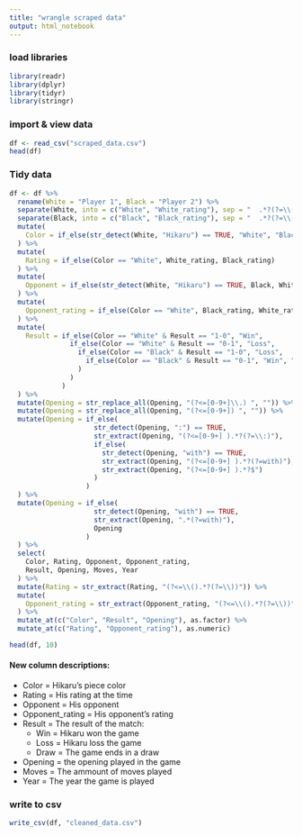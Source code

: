 ```yaml
---
title: "wrangle scraped data"
output: html_notebook
---
```


### load libraries
```r
library(readr)
library(dplyr)
library(tidyr)
library(stringr)
```

### import & view data
```r
df <- read_csv("scraped_data.csv")
head(df)
```

### Tidy data
```r
df <- df %>%
  rename(White = "Player 1", Black = "Player 2") %>%
  separate(White, into = c("White", "White_rating"), sep = "  .*?(?=\\()") %>%
  separate(Black, into = c("Black", "Black_rating"), sep = "  .*?(?=\\()") %>%
  mutate(
    Color = if_else(str_detect(White, "Hikaru") == TRUE, "White", "Black")
  ) %>%
  mutate(
    Rating = if_else(Color == "White", White_rating, Black_rating)
  ) %>%
  mutate(
    Opponent = if_else(str_detect(White, "Hikaru") == TRUE, Black, White)
  ) %>%
  mutate(
    Opponent_rating = if_else(Color == "White", Black_rating, White_rating)
  ) %>%
  mutate(
    Result = if_else(Color == "White" & Result == "1-0", "Win",
               if_else(Color == "White" & Result == "0-1", "Loss",
                 if_else(Color == "Black" & Result == "1-0", "Loss",
                   if_else(Color == "Black" & Result == "0-1", "Win", "Draw")
                 )
               )
             )
  ) %>%
  mutate(Opening = str_replace_all(Opening, "(?<=[0-9+]\\.) ", "")) %>%
  mutate(Opening = str_replace_all(Opening, "(?<=[0-9+]) ", "")) %>%
  mutate(Opening = if_else(
                     str_detect(Opening, ":") == TRUE,
                     str_extract(Opening, "(?<=[0-9+] ).*?(?=\\:)"),
                     if_else(
                       str_detect(Opening, "with") == TRUE,
                       str_extract(Opening, "(?<=[0-9+] ).*?(?=with)"),
                       str_extract(Opening, "(?<=[0-9+] ).*?$")
                     )
                   )
  ) %>%
  mutate(Opening = if_else(
                     str_detect(Opening, "with") == TRUE,
                     str_extract(Opening, ".*(?=with)"),
                     Opening
                   )
  ) %>%
  select(
    Color, Rating, Opponent, Opponent_rating,
    Result, Opening, Moves, Year
  ) %>%
  mutate(Rating = str_extract(Rating, "(?<=\\().*?(?=\\))")) %>%
  mutate(
    Opponent_rating = str_extract(Opponent_rating, "(?<=\\().*?(?=\\))")
  ) %>%
  mutate_at(c("Color", "Result", "Opening"), as.factor) %>%
  mutate_at(c("Rating", "Opponent_rating"), as.numeric)

head(df, 10)
```
#### New column descriptions:
- Color =  Hikaru's piece color
- Rating =  His rating at the time
- Opponent = His opponent
- Opponent_rating = His opponent's rating
- Result = The result of the match:
    * Win = Hikaru won the game
    * Loss = Hikaru loss the game
    * Draw = The game ends in a draw
- Opening = the opening played in the game
- Moves = The ammount of moves played
- Year = The year the game is played


### write to csv
```r
write_csv(df, "cleaned_data.csv")
```
